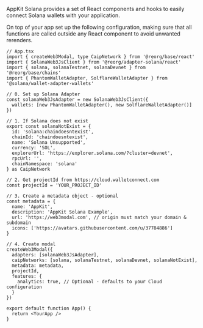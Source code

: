 
AppKit Solana provides a set of React components and hooks to easily connect Solana wallets with your application.

On top of your app set up the following configuration, making sure that all functions are called outside any React component to avoid unwanted rerenders.

```tsx
// App.tsx
import { createWeb3Modal, type CaipNetwork } from '@reorg/base/react'
import { SolanaWeb3JsClient } from '@reorg/adapter-solana/react'
import { solana, solanaTestnet, solanaDevnet } from '@reorg/base/chains'
import { PhantomWalletAdapter, SolflareWalletAdapter } from '@solana/wallet-adapter-wallets'

// 0. Set up Solana Adapter
const solanaWeb3JsAdapter = new SolanaWeb3JsClient({
  wallets: [new PhantomWalletAdapter(), new SolflareWalletAdapter()]
})

// 1. If Solana does not exist
export const solanaNotExist = {
  id: 'solana:chaindoesntexist',
  chainId: 'chaindoesntexist',
  name: 'Solana Unsupported',
  currency: 'SOL',
  explorerUrl: 'https://explorer.solana.com/?cluster=devnet',
  rpcUrl: '',
  chainNamespace: 'solana'
} as CaipNetwork

// 2. Get projectId from https://cloud.walletconnect.com
const projectId = 'YOUR_PROJECT_ID'

// 3. Create a metadata object - optional
const metadata = {
  name: 'AppKit',
  description: 'AppKit Solana Example',
  url: 'https://web3modal.com', // origin must match your domain & subdomain
  icons: ['https://avatars.githubusercontent.com/u/37784886']
}

// 4. Create modal
createWeb3Modal({
  adapters: [solanaWeb3JsAdapter],
  caipNetworks: [solana, solanaTestnet, solanaDevnet, solanaNotExist],
  metadata: metadata,
  projectId,
  features: {
    analytics: true, // Optional - defaults to your Cloud configuration
  }
})

export default function App() {
  return <YourApp />
}
```
